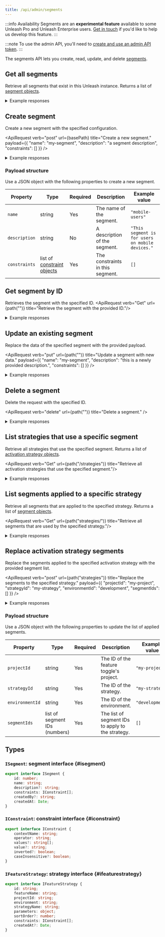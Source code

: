 ```yaml
---
title: /api/admin/segments
---
```


:::info Availability
Segments are an **experimental feature** available to some Unleash Pro and Unleash Enterprise users. [Get in touch](https://slack.unleash.run) if you'd like to help us develop this feature.
:::

:::note
To use the admin API, you'll need to [create and use an admin API token](../../user_guide/token.md).
:::

The segments API lets you create, read, update, and delete [segments](../../reference/segments.mdx).

## Get all segments

Retrieve all segments that exist in this Unleash instance. Returns a list of [segment objects](#isegment).

<ApiRequest verb="Get" url={basePath} title="Retrieve all existing segments."/>

<details>

<summary>Example responses</summary>

### 200 OK

``` json
[
  {
    "id": 1,
    "name": "my-segment",
    "description": "a segment description",
    "constraints": [],
    "createdBy": "user@example.com",
    "createdAt": "2022-04-01T14:02:25.491Z"
  }
]
```

</details>

## Create segment

Create a new segment with the specified configuration.

<ApiRequest verb="post" url={basePath} title="Create a new segment."
payload={{
  "name": "my-segment",
  "description": "a segment description",
  "constraints": []
}}
/>


<details>

<summary>Example responses</summary>

### 201 Created

The segment was successfully created. This response has no body.

### 400 Bad Request

A segment with the provided name already exists.

</details>

### Payload structure

Use a JSON object with the following properties to create a new segment.

| Property      | Type                                       | Required | Description                      | Example value                                    |
|---------------|--------------------------------------------|----------|----------------------------------|--------------------------------------------------|
| `name`        | string                                     | Yes      | The name of the segment.         | `"mobile-users"`                                 |
| `description` | string                                     | No       | A description of the segment.    | `"This segment is for users on mobile devices."` |
| `constraints` | list of [constraint objects](#iconstraint) | Yes      | The constraints in this segment. | `[]`                                             |

## Get segment by ID

Retrieves the segment with the specified ID.
<ApiRequest verb="Get" url={path("<segment-id>")} title="Retrieve the segment with the provided ID."/>

<details>

<summary>Example responses</summary>

### 200 OK

``` json
{
  "id": 1,
  "name": "my-segment",
  "description": "a segment description",
  "constraints": [],
  "createdBy": "user@example.com",
  "createdAt": "2022-04-01T14:02:25.491Z"
}
```

### 404 Not Found

No segment with the provided ID exists.

</details>

## Update an existing segment

Replace the data of the specified segment with the provided payload.


<ApiRequest verb="put" url={path("<segment-id>")} title="Update a segment with new data."
payload={{
  "name": "my-segment",
  "description": "this is a newly provided description.",
  "constraints": []
}}
/>

<details>

<summary>Example responses</summary>

### 204 No Content

The update was successful. This response has no body.

### 404 Not Found

No segment with the provided ID exists.

</details>

## Delete a segment

Delete the request with the specified ID.

<ApiRequest verb="delete" url={path("<segment-id>")} title="Delete a segment." />

<details>

<summary>Example responses</summary>

### 204 No Content

The segment was deleted successfully.

### 404 Not Found

No segment with the provided ID exists.

### 409 Conflict

The segment is being used by at least one strategy and can not be deleted. To delete the segment, first remove it from any strategies that use it.

</details>

## List strategies that use a specific segment

Retrieve all strategies that use the specified segment. Returns a list of [activation strategy objects](#ifeaturestrategy).

<ApiRequest verb="Get" url={path("<segment-id>/strategies")} title="Retrieve all activation strategies that use the specified segment."/>

<details>

<summary>Example responses</summary>

### 200 OK

``` json
[
  {
    "id": "strategy-id",
    "featureName": "my-feature",
    "projectId": "my-project",
    "environment": "development",
    "strategyName": "my strategy",
    "parameters": {},
    "constraints": [],
    "createdAt": "2022-04-01T14:02:25.491Z"
  }
]
```

### 404 Not Found

No segment with the provided id exists.

</details>

## List segments applied to a specific strategy

Retrieve all segments that are applied to the specified strategy. Returns a list of [segment objects](#isegment).

<ApiRequest verb="Get" url={path("strategies/<strategy-id>")} title="Retrieve all segments that are used by the specified strategy."/>

<details>

<summary>Example responses</summary>

### 200 OK

``` json
[
  {
    "id": 1,
    "name": "my-segment",
    "description": "a segment description",
    "constraints": [],
    "createdBy": "user@example.com",
    "createdAt": "2022-04-01T14:02:25.491Z"
  }
]
```

### 404 Not Found

No strategy with the provided id exists.

</details>


## Replace activation strategy segments

Replace the segments applied to the specified activation strategy with the provided segment list.

<ApiRequest verb="post" url={path("strategies")} title="Replace the segments to the specified strategy."
payload={{
  "projectId": "my-project",
  "strategyId": "my-strategy",
  "environmentId": "development",
  "segmentIds": []
}}
/>

<details>

<summary>Example responses</summary>

### 201 Created

The strategy's list of segments was successfully updated.

### 403 Forbidden

You do not have access to edit this activation strategy.

### 404 Not Found

No strategy with the provided ID exists.

</details>

### Payload structure

Use a JSON object with the following properties to update the list of applied segments.

| Property        | Type                          | Required | Description                                       | Example value   |
|-----------------|-------------------------------|----------|---------------------------------------------------|-----------------|
| `projectId`     | string                        | Yes      | The ID of the feature toggle's project.           | `"my-project"`  |
| `strategyId`    | string                        | Yes      | The ID of the strategy.                           | `"my-strategy"` |
| `environmentId` | string                        | Yes      | The ID of the environment.                        | `"development"` |
| `segmentIds`    | list of segment IDs (numbers) | Yes      | The list of segment IDs to apply to the strategy. | `[]`            |

## Types

### `ISegment`: segment interface {#isegment}

``` ts
export interface ISegment {
    id: number;
    name: string;
    description?: string;
    constraints: IConstraint[];
    createdBy?: string;
    createdAt: Date;
}
```

### `IConstraint`: constraint interface {#iconstraint}

```ts
export interface IConstraint {
    contextName: string;
    operator: string;
    values?: string[];
    value?: string;
    inverted?: boolean;
    caseInsensitive?: boolean;
}
```

### `IFeatureStrategy`: strategy interface {#ifeaturestrategy}

``` ts
export interface IFeatureStrategy {
    id: string;
    featureName: string;
    projectId: string;
    environment: string;
    strategyName: string;
    parameters: object;
    sortOrder?: number;
    constraints: IConstraint[];
    createdAt?: Date;
}
```
